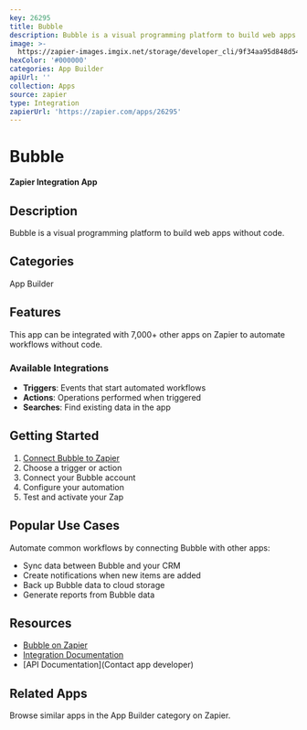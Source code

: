 ```yaml
---
key: 26295
title: Bubble
description: Bubble is a visual programming platform to build web apps without code.
image: >-
  https://zapier-images.imgix.net/storage/developer_cli/9f34aa95d848d5418eff70244e2d8c6e_3.png?auto=format%2Ccompress&ixlib=python-3.0.0&q=50
hexColor: '#000000'
categories: App Builder
apiUrl: ''
collection: Apps
source: zapier
type: Integration
zapierUrl: 'https://zapier.com/apps/26295'
---
```

# Bubble

**Zapier Integration App**

## Description

Bubble is a visual programming platform to build web apps without code.

## Categories

App Builder

## Features

This app can be integrated with 7,000+ other apps on Zapier to automate workflows without code.

### Available Integrations

- **Triggers**: Events that start automated workflows
- **Actions**: Operations performed when triggered
- **Searches**: Find existing data in the app

## Getting Started

1. [Connect Bubble to Zapier](https://zapier.com/apps/26295)
2. Choose a trigger or action
3. Connect your Bubble account
4. Configure your automation
5. Test and activate your Zap

## Popular Use Cases

Automate common workflows by connecting Bubble with other apps:

- Sync data between Bubble and your CRM
- Create notifications when new items are added
- Back up Bubble data to cloud storage
- Generate reports from Bubble data

## Resources

- [Bubble on Zapier](https://zapier.com/apps/26295)
- [Integration Documentation](https://zapier.com/apps/26295/integrations)
- [API Documentation](Contact app developer)

## Related Apps

Browse similar apps in the App Builder category on Zapier.
